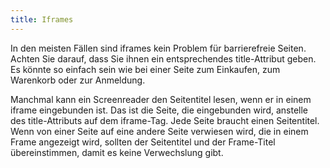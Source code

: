 ```yaml
---
title: Iframes
---
```


In den meisten Fällen sind iframes kein Problem für barrierefreie Seiten. Achten Sie darauf, dass Sie ihnen ein entsprechendes
title-Attribut geben. Es könnte so einfach sein wie bei einer Seite zum Einkaufen, zum Warenkorb oder zur Anmeldung.

Manchmal kann ein Screenreader den Seitentitel lesen, wenn er in einem iframe eingebunden ist. Das ist die Seite, die eingebunden
wird, anstelle des title-Attributs auf dem iframe-Tag. Jede Seite braucht einen Seitentitel. Wenn von einer Seite auf eine andere
Seite verwiesen wird, die in einem Frame angezeigt wird, sollten der Seitentitel und der Frame-Titel übereinstimmen, damit es
keine Verwechslung gibt.
